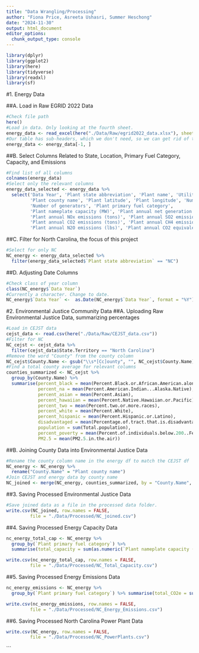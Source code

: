 ```yaml
---
title: "Data Wrangling/Processing"
author: "Fiona Price, Asreeta Ushasri, Summer Heschong"
date: "2024-11-30"
output: html_document
editor_options: 
  chunk_output_type: console
---
```


\tableofcontents


```r
library(dplyr)
library(ggplot2)
library(here)
library(tidyverse)
library(readxl)
library(sf)

```

#1. Energy Data

##A. Load in Raw EGRID 2022 Data

```r
#Check file path
here()
#Load in data. Only looking at the fourth sheet.
energy_data <- read_excel(here("./Data/Raw/egrid2022_data.xlsx"), sheet = 4)
#Our table has sub-headers, which we don't need, so we can get rid of that row.
energy_data <- energy_data[-1, ]

```

##B. Select Columns Related to State, Location, Primary Fuel Category, Capacity, and Emissions

```r
#Find list of all columns
colnames(energy_data)
#Select only the relevant columns
energy_data_selected <- energy_data %>% 
  select('Data Year', 'Plant state abbreviation', 'Plant name', 'Utility name', 
         'Plant county name', 'Plant latitude', 'Plant longitude', 'Number of units',
         'Number of generators', 'Plant primary fuel category', 
         'Plant nameplate capacity (MW)', 'Plant annual net generation (MWh)',
         'Plant annual NOx emissions (tons)', 'Plant annual SO2 emissions (tons)',
         'Plant annual CO2 emissions (tons)', 'Plant annual CH4 emissions (lbs)',
         'Plant annual N2O emissions (lbs)', 'Plant annual CO2 equivalent emissions (tons)')
```

##C. Filter for North Carolina, the focus of this project

```r
#Select for only NC
NC_energy <- energy_data_selected %>% 
  filter(energy_data_selected$`Plant state abbreviation` == "NC")
```

##D. Adjusting Date Columns

```r
#Check class of year column
class(NC_energy$`Data Year`)
#Currently a character. Change to date.
NC_energy$`Data Year` <-  as.Date(NC_energy$`Data Year`, format = "%Y")

```

#2. Environmental Justice Community Data
##A. Uploading Raw Environmental Justice Data, summarizing percentages

```r
#Load in CEJST data
cejst_data <- read.csv(here("./Data/Raw/CEJST_data.csv"))
#Filter for NC
NC_cejst <- cejst_data %>% 
  filter(cejst_data$State.Territory == "North Carolina")
#Remove the word "County" from the county column
NC_cejst$County.Name <- gsub("\\s*[Cc]ounty", "", NC_cejst$County.Name)
#Find a total county average for relevant columns
counties_summarized <- NC_cejst %>% 
  group_by(County.Name) %>% 
  summarise(percent_black = mean(Percent.Black.or.African.American.alone),
            percent_na = mean(Percent.American.Indian...Alaska.Native),
            percent_asian = mean(Percent.Asian),
            percent_hawaiian = mean(Percent.Native.Hawaiian.or.Pacific),
            percent_two = mean(Percent.two.or.more.races),
            percent_white = mean(Percent.White),
            percent_hispanic = mean(Percent.Hispanic.or.Latino),
            disadvantaged = mean(Percentage.of.tract.that.is.disadvantaged.by.area),
            population = sum(Total.population),
            percent_poverty = mean(Percent.of.individuals.below.200..Federal.Poverty.Line..percentile.),
            PM2.5 = mean(PM2.5.in.the.air))

```

##B. Joining County Data into Environmental Justice Data

```r
#Rename the county column name in the energy df to match the CEJST df
NC_energy <- NC_energy %>% 
  rename("County.Name" = "Plant county name")
#Join CEJST and energy data by county name
NC_joined <- merge(NC_energy, counties_summarized, by = "County.Name", all = FALSE)
```

##3. Saving Processed Environmental Justice Data

```r
#Save joined data as a file in the processed data folder.
write.csv(NC_joined, row.names = FALSE, 
         file = "./Data/Processed/NC_joined.csv")
```

##4. Saving Processed Energy Capacity Data

```r
nc_energy_total_cap <- NC_energy %>%
  group_by(`Plant primary fuel category`) %>%
  summarise(total_capacity = sum(as.numeric(`Plant nameplate capacity (MW)`)))

write.csv(nc_energy_total_cap, row.names = FALSE, 
         file = "./Data/Processed/NC_Total_Capacity.csv")
```

##5. Saving Processed Energy Emissions Data

```r
nc_energy_emissions <- NC_energy %>%
  group_by(`Plant primary fuel category`) %>% summarise(total_CO2e = sum(as.numeric(`Plant annual CO2 equivalent emissions (tons)`)))

write.csv(nc_energy_emissions, row.names = FALSE, 
         file = "./Data/Processed/NC_Energy_Emissions.csv")
```

##6. Saving Processed North Carolina Power Plant Data

```r

write.csv(NC_energy, row.names = FALSE, 
         file = "./Data/Processed/NC_PowerPlants.csv")

```


```

